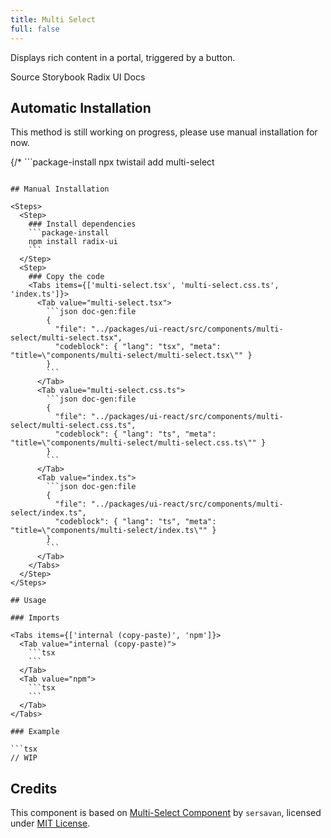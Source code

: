```yaml
---
title: Multi Select
full: false
---
```


Displays rich content in a portal, triggered by a button.

<Badges>
  <BadgeLink href="https://github.com/riipandi/twistail/tree/main/packages/ui-react/src/components/multiselect" external>
    Source
  </BadgeLink>
  <BadgeLink href="https://storybook.twistail.com/?path=/docs/base-components-multiselect--default" external>
    Storybook
  </BadgeLink>
  <BadgeLink href="https://www.radix-ui.com/primitives/docs/components/popover#api-reference" external>
    Radix UI Docs
  </BadgeLink>
</Badges>

## Automatic Installation

<Callout type='warn'>
  This method is still working on progress, please use manual installation for now.
</Callout>

{/* ```package-install
npx twistail add multi-select
``` */}

## Manual Installation

<Steps>
  <Step>
    ### Install dependencies
    ```package-install
    npm install radix-ui
    ```
  </Step>
  <Step>
    ### Copy the code
    <Tabs items={['multi-select.tsx', 'multi-select.css.ts', 'index.ts']}>
      <Tab value="multi-select.tsx">
        ```json doc-gen:file
        {
          "file": "../packages/ui-react/src/components/multi-select/multi-select.tsx",
          "codeblock": { "lang": "tsx", "meta": "title=\"components/multi-select/multi-select.tsx\"" }
        }
        ```
      </Tab>
      <Tab value="multi-select.css.ts">
        ```json doc-gen:file
        {
          "file": "../packages/ui-react/src/components/multi-select/multi-select.css.ts",
          "codeblock": { "lang": "ts", "meta": "title=\"components/multi-select/multi-select.css.ts\"" }
        }
        ```
      </Tab>
      <Tab value="index.ts">
        ```json doc-gen:file
        {
          "file": "../packages/ui-react/src/components/multi-select/index.ts",
          "codeblock": { "lang": "ts", "meta": "title=\"components/multi-select/index.ts\"" }
        }
        ```
      </Tab>
    </Tabs>
  </Step>
</Steps>

## Usage

### Imports

<Tabs items={['internal (copy-paste)', 'npm']}>
  <Tab value="internal (copy-paste)">
    ```tsx
    ```
  </Tab>
  <Tab value="npm">
    ```tsx
    ```
  </Tab>
</Tabs>

### Example

```tsx
// WIP
```

## Credits

This component is based on [Multi-Select Component](https://github.com/sersavan/shadcn-multi-select-component)
by `sersavan`, licensed under [MIT License](https://github.com/sersavan/shadcn-multi-select-component/blob/main/LICENSE).
